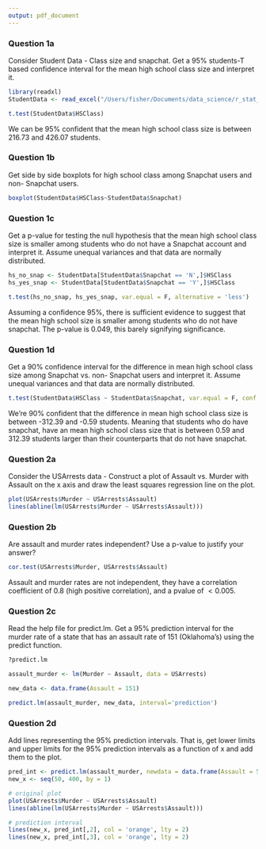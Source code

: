 ```yaml
---
output: pdf_document
---
```


\begin{center}

R Homework 13

Fisher Ankney 

December 4th, 2018 

Statistics 5193 

\end{center}

\hfill

### Question 1a

Consider Student Data - Class size and snapchat. Get a 95% students-T based confidence interval for the mean high school class size and interpret it.

\hfill

```r
library(readxl)
StudentData <- read_excel("/Users/fisher/Documents/data_science/r_stat_5193/data/StudentData.xlsx")

t.test(StudentData$HSClass)
```

\hfill

We can be 95% confident that the mean high school class size is between 216.73 and 426.07 students. 

\pagebreak

### Question 1b

Get side by side boxplots for high school class among Snapchat users and non- Snapchat
users.

\hfill

```r
boxplot(StudentData$HSClass~StudentData$Snapchat)
```

\pagebreak

### Question 1c

Get a p-value for testing the null hypothesis that the mean high school class size is smaller among students who do not have a Snapchat account and interpret it. Assume unequal variances and that data are normally distributed.

\hfill

```r
hs_no_snap <- StudentData[StudentData$Snapchat == 'N',]$HSClass
hs_yes_snap <- StudentData[StudentData$Snapchat == 'Y',]$HSClass

t.test(hs_no_snap, hs_yes_snap, var.equal = F, alternative = 'less')
```

\hfill

Assuming a confidence 95%, there is sufficient evidence to suggest that the mean high school size is smaller among students who do not have snapchat. The p-value is 0.049, this barely signifying significance. 

\pagebreak 

### Question 1d

 Get a 90% confidence interval for the difference in mean high school class size among Snapchat vs. non- Snapchat users and interpret it. Assume unequal variances and that data are normally distributed.

\hfill

```r
t.test(StudentData$HSClass ~ StudentData$Snapchat, var.equal = F, conf.level = .9)
```

\hfill

We're 90% confident that the difference in mean high school class size is between -312.39 and -0.59 students. Meaning that students who do have snapchat, have an mean high school class size that is between 0.59 and 312.39 students larger than their counterparts that do not have snapchat. 
\pagebreak

### Question 2a


Consider the USArrests data - Construct a plot of Assault vs. Murder with Assault on the x axis and draw the least squares regression line on the plot.

\hfill

```r
plot(USArrests$Murder ~ USArrests$Assault)
lines(abline(lm(USArrests$Murder ~ USArrests$Assault)))
```

\pagebreak

### Question 2b

Are assault and murder rates independent? Use a p-value to justify your answer?

\hfill

```r
cor.test(USArrests$Murder, USArrests$Assault)
```

\hfill

Assault and murder rates are not independent, they have a correlation coefficient of 0.8 (high positive correlation), and a pvalue of $< 0.005$. 
\hfill

### Question 2c

Read the help file for predict.lm. Get a 95% prediction interval for the murder rate of a state that has an assault rate of 151 (Oklahoma’s) using the predict function.

\hfill

```r
?predict.lm

assault_murder <- lm(Murder ~ Assault, data = USArrests)

new_data <- data.frame(Assault = 151)

predict.lm(assault_murder, new_data, interval='prediction')
```

\pagebreak


### Question 2d 

Add lines representing the 95% prediction intervals. That is, get lower limits and upper limits for the 95% prediction intervals as a function of x and add them to the plot.

\hfill

```r
pred_int <- predict.lm(assault_murder, newdata = data.frame(Assault = 50:400), interval = 'prediction')
new_x <- seq(50, 400, by = 1)

# original plot
plot(USArrests$Murder ~ USArrests$Assault)
lines(abline(lm(USArrests$Murder ~ USArrests$Assault)))

# prediction interval
lines(new_x, pred_int[,2], col = 'orange', lty = 2)
lines(new_x, pred_int[,3], col = 'orange', lty = 2)
```

